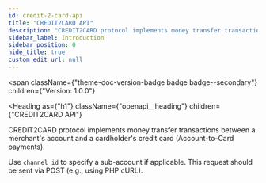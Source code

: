 ```yaml
---
id: credit-2-card-api
title: "CREDIT2CARD API"
description: "CREDIT2CARD protocol implements money transfer transactions between a merchant's account and a cardholder's credit card (Account-to-Card payments)."
sidebar_label: Introduction
sidebar_position: 0
hide_title: true
custom_edit_url: null
---
```



<span
  className={"theme-doc-version-badge badge badge--secondary"}
  children={"Version: 1.0.0"}
>
</span>

<Heading
  as={"h1"}
  className={"openapi__heading"}
  children={"CREDIT2CARD API"}
>
</Heading>



CREDIT2CARD protocol implements money transfer transactions between a merchant's account and a cardholder's credit card (Account-to-Card payments).

Use `channel_id` to specify a sub-account if applicable. This request should be sent via POST (e.g., using PHP cURL).



      